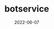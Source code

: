 ---
title: botservice
date: 2022-06-07
description: Bot Service example
repo: https://github.com/jagmitg/botservice
tags: JavaScript, Batchfile, Shell
---